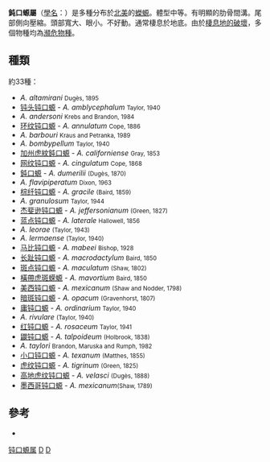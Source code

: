 {{Automatic taxobox
| taxon = Ambystoma
| authority = [[Johann_Jakob_von_Tschudi|Tschudi]], 1838
| image = Tiger salamander.jpg
| image_width = 250px
| image_caption = [[虎纹钝口螈|虎纹钝口螈]] - ''A. tigrinum''
| parent_authority = Gray, 1850
}}

'''鈍口螈屬'''（[[學名|學名]]：''{{lang|la|Ambystoma}}''）是多種分布於[[北美|北美]]的[[蠑螈|蠑螈]]。體型中等。有明顯的肋骨間溝。尾部側向壓縮。頭部寬大、眼小。不好動。通常棲息於地底。由於[[棲息地的破壞|棲息地的破壞]]，多個物種均為[[瀕危物種|瀕危物種]]。

== 種類 ==
約33種：
* ''A. altamirani'' <small>Dugès, 1895</small>
* [[钝头钝口螈|钝头钝口螈]] - ''A. amblycephalum'' <small>Taylor, 1940</small>
* ''A. andersoni'' <small>Krebs and Brandon, 1984</small>
* [[环纹钝口螈|环纹钝口螈]] - ''A. annulatum'' <small>Cope, 1886</small>
* ''A. barbouri'' <small>Kraus and Petranka, 1989</small>
* ''A. bombypellum'' <small>Taylor, 1940</small>
* [[加州虎紋鈍口螈|加州虎紋鈍口螈]] - ''A. californiense'' <small>Gray, 1853</small>
* [[网纹钝口螈|网纹钝口螈]] - ''A. cingulatum'' <small>Cope, 1868</small>
* [[鈍口螈|鈍口螈]] - ''A. dumerilii'' <small>(Dugès, 1870)</small>
* ''A. flavipiperatum'' <small>Dixon, 1963</small>
* [[棕纤钝口螈|棕纤钝口螈]] - ''A. gracile'' <small>(Baird, 1859)</small>
* ''A. granulosum'' <small>Taylor, 1944</small>
* [[杰斐逊钝口螈|杰斐逊钝口螈]] - ''A. jeffersonianum'' <small>(Green, 1827)</small>
* [[蓝点钝口螈|蓝点钝口螈]] - ''A. laterale'' <small>Hallowell, 1856</small>
* ''A. leorae'' <small>(Taylor, 1943)</small>
* ''A. lermaense'' <small>(Taylor, 1940)</small>
* [[马比钝口螈|马比钝口螈]] - ''A. mabeei'' <small>Bishop, 1928</small>
* [[长趾钝口螈|长趾钝口螈]] - ''A. macrodactylum'' <small>Baird, 1850</small>
* [[斑点钝口螈|斑点钝口螈]] - ''A. maculatum'' <small>(Shaw, 1802)</small>
* [[橫帶虎斑蝾螈|橫帶虎斑蝾螈]] - ''A. mavortium'' <small>Baird, 1850</small>
* [[美西钝口螈|美西钝口螈]] - ''A. mexicanum'' <small>(Shaw and Nodder, 1798)</small>
* [[暗斑钝口螈|暗斑钝口螈]] - ''A. opacum'' <small>(Gravenhorst, 1807)</small>
* [[庸钝口螈|庸钝口螈]] - ''A. ordinarium'' <small>Taylor, 1940</small>
* ''A. rivulare'' <small>(Taylor, 1940)</small>
* [[红钝口螈|红钝口螈]] - ''A. rosaceum'' <small>Taylor, 1941</small>
* [[鼹钝口螈|鼹钝口螈]] - ''A. talpoideum'' <small>(Holbrook, 1838)</small>
* ''A. taylori'' <small>Brandon, Maruska and Rumph, 1982</small>
* [[小口钝口螈|小口钝口螈]] - ''A. texanum'' <small>(Matthes, 1855)</small>
* [[虎纹钝口螈|虎纹钝口螈]] - ''A. tigrinum'' <small>(Green, 1825)</small>
* [[高地虎纹钝口螈|高地虎纹钝口螈]] -  ''A. velasci'' <small>(Dugès, 1888)</small>
* [[墨西哥钝口螈|墨西哥钝口螈]] - ''A. mexicanum''<small>(Shaw, 1789)</small>

== 參考 ==
* {{ITIS|ID=173589 |taxon=''Ambystoma'' |downloaded=2008年2月23日}}
{{有尾目}}
{{taxonbar}}
[[Category:钝口螈属|]]
[[Category:鈍口螈科|D]]
[[Category:1838年描述的分类群|D]]